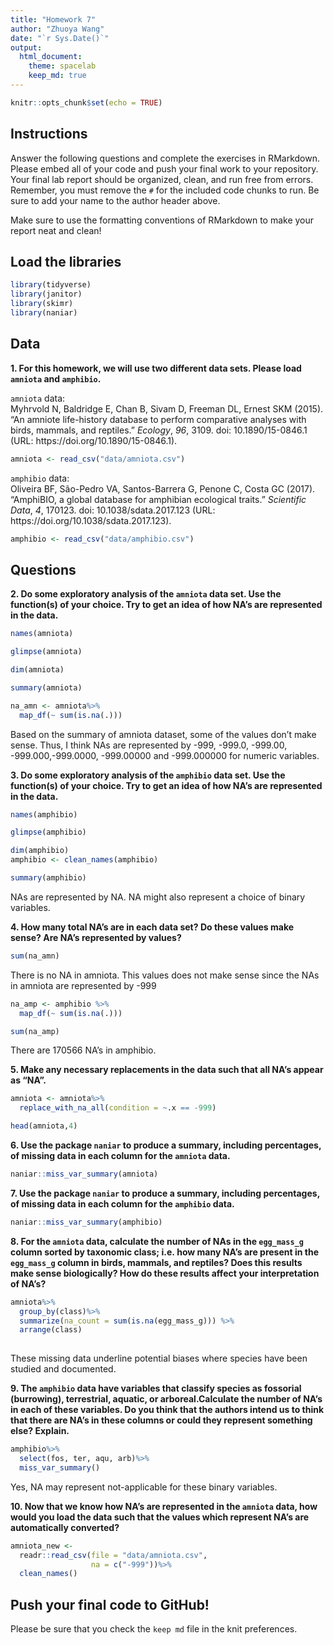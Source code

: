 ```yaml
---
title: "Homework 7"
author: "Zhuoya Wang"
date: "`r Sys.Date()`"
output:
  html_document: 
    theme: spacelab
    keep_md: true
---
```


```r
knitr::opts_chunk$set(echo = TRUE)
```

## Instructions
Answer the following questions and complete the exercises in RMarkdown. Please embed all of your code and push your final work to your repository. Your final lab report should be organized, clean, and run free from errors. Remember, you must remove the `#` for the included code chunks to run. Be sure to add your name to the author header above.  

Make sure to use the formatting conventions of RMarkdown to make your report neat and clean!  

## Load the libraries
```r
library(tidyverse)
library(janitor)
library(skimr)
library(naniar)
``` 

## Data
**1. For this homework, we will use two different data sets. Please load `amniota` and `amphibio`.**  

`amniota` data:  
Myhrvold N, Baldridge E, Chan B, Sivam D, Freeman DL, Ernest SKM (2015). “An amniote life-history
database to perform comparative analyses with birds, mammals, and reptiles.” _Ecology_, *96*, 3109.
doi: 10.1890/15-0846.1 (URL: https://doi.org/10.1890/15-0846.1).
```r
amniota <- read_csv("data/amniota.csv")
```

`amphibio` data:  
Oliveira BF, São-Pedro VA, Santos-Barrera G, Penone C, Costa GC (2017). “AmphiBIO, a global database
for amphibian ecological traits.” _Scientific Data_, *4*, 170123. doi: 10.1038/sdata.2017.123 (URL:
https://doi.org/10.1038/sdata.2017.123).
```r
amphibio <- read_csv("data/amphibio.csv")
```

## Questions  
**2. Do some exploratory analysis of the `amniota` data set. Use the function(s) of your choice. Try to get an idea of how NA's are represented in the data.**  
```r
names(amniota)
```

```r
glimpse(amniota)
```

```r
dim(amniota)
```

```r
summary(amniota)
```


```r
na_amn <- amniota%>%
  map_df(~ sum(is.na(.)))
```

Based on the summary of amniota dataset, some of the values don't make sense. Thus, I think NAs are represented by -999, -999.0, -999.00, -999.000,-999.0000, -999.00000 and -999.000000 for numeric variables.


**3. Do some exploratory analysis of the `amphibio` data set. Use the function(s) of your choice. Try to get an idea of how NA's are represented in the data.**  
```r
names(amphibio)
```

```r
glimpse(amphibio)
```

```r
dim(amphibio)
amphibio <- clean_names(amphibio)
```

```r
summary(amphibio)
```

NAs are represented by NA. NA might also represent a choice of binary variables.  



**4. How many total NA's are in each data set? Do these values make sense? Are NA's represented by values?**   
```r

sum(na_amn)
```

There is no NA in amniota. This values does not make sense since the NAs in amniota are represented by -999

```r
na_amp <- amphibio %>% 
  map_df(~ sum(is.na(.)))

sum(na_amp)
```
There are 170566 NA's in amphibio.

**5. Make any necessary replacements in the data such that all NA's appear as "NA".**   
```r
amniota <- amniota%>%
  replace_with_na_all(condition = ~.x == -999)

head(amniota,4)
```




**6. Use the package `naniar` to produce a summary, including percentages, of missing data in each column for the `amniota` data.**  
```r
naniar::miss_var_summary(amniota) 
```


**7. Use the package `naniar` to produce a summary, including percentages, of missing data in each column for the `amphibio` data.**
```r
naniar::miss_var_summary(amphibio) 
```

**8. For the `amniota` data, calculate the number of NAs in the `egg_mass_g` column sorted by taxonomic class; i.e. how many NA's are present in the `egg_mass_g` column in birds, mammals, and reptiles? Does this results make sense biologically? How do these results affect your interpretation of NA's?**  
```r
amniota%>%
  group_by(class)%>%
  summarize(na_count = sum(is.na(egg_mass_g))) %>%
  arrange(class)
  
```

These missing data underline potential biases where species have been studied and documented.



**9. The `amphibio` data have variables that classify species as fossorial (burrowing), terrestrial, aquatic, or arboreal.Calculate the number of NA's in each of these variables. Do you think that the authors intend us to think that there are NA's in these columns or could they represent something else? Explain.**
```r
amphibio%>%
  select(fos, ter, aqu, arb)%>%
  miss_var_summary()
```

Yes, NA may represent not-applicable for these binary variables.

**10. Now that we know how NA's are represented in the `amniota` data, how would you load the data such that the values which represent NA's are automatically converted?**
```r
amniota_new <- 
  readr::read_csv(file = "data/amniota.csv", 
                  na = c("-999"))%>%
  clean_names()
```

## Push your final code to GitHub!
Please be sure that you check the `keep md` file in the knit preferences.  